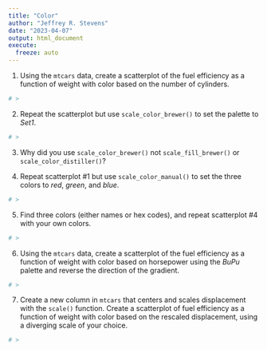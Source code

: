 ```yaml
---
title: "Color"
author: "Jeffrey R. Stevens"
date: "2023-04-07"
output: html_document
execute:
  freeze: auto
---
```



1. Using the `mtcars` data, create a scatterplot of the fuel efficiency as a function of weight with color based on the number of cylinders.

```r
# >
```

2. Repeat the scatterplot but use `scale_color_brewer()` to set the palette to _Set1_.

```r
# >
```

3. Why did you use `scale_color_brewer()` not `scale_fill_brewer()` or `scale_color_distiller()`?


4. Repeat scatterplot #1 but use `scale_color_manual()` to set the three colors to _red_, _green_, and _blue_.

```r
# >
```

5. Find three colors (either names or hex codes), and repeat scatterplot #4 with your own colors.

```r
# >
```


6. Using the `mtcars` data, create a scatterplot of the fuel efficiency as a function of weight with color based on horsepower using the _BuPu_ palette and reverse the direction of the gradient.

```r
# >
```

7. Create a new column in `mtcars` that centers and scales displacement with the `scale()` function. Create a scatterplot of fuel efficiency as a function of weight with color based on the rescaled displacement, using a diverging scale of your choice.

```r
# >
```

